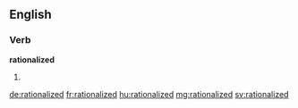 ==English==

===Verb===
'''rationalized'''

# {{past of|rationalize}}

[[de:rationalized]]
[[fr:rationalized]]
[[hu:rationalized]]
[[mg:rationalized]]
[[sv:rationalized]]